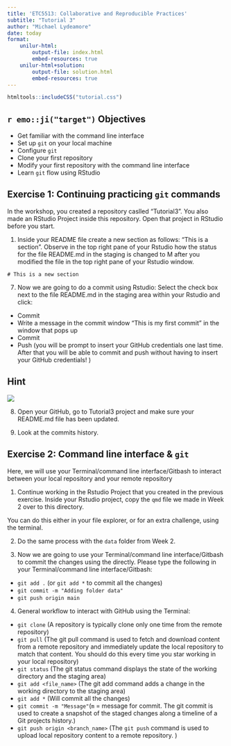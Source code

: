 ```yaml
---
title: 'ETC5513: Collaborative and Reproducible Practices'
subtitle: "Tutorial 3"
author: "Michael Lydeamore"
date: today
format:
    unilur-html:
        output-file: index.html
        embed-resources: true
    unilur-html+solution:
        output-file: solution.html
        embed-resources: true
---
```



```r
htmltools::includeCSS("tutorial.css")
```


## `r emo::ji("target")` Objectives

* Get familiar with the command line interface
* Set up `git` on your local machine
* Configure `git`
* Clone your first repository
* Modify your first repository with the command line interface
* Learn `git` flow using RStudio

## Exercise 1: Continuing practicing `git` commands

In the workshop, you created a repository caslled "Tutorial3". You also made an RStudio Project inside this repository. Open that project in RStudio before you start.

1. Inside your README file create a new section as follows:  "This is a section". Observe in the top right pane of your Rstudio how the status for the file README.md in the staging is changed to M after you modified the file in the top right pane of your Rstudio window.

::: {.unilur-solution}
```
# This is a new section
```
:::

7. Now we are going to do a commit using Rstudio: Select the check box next to the file README.md in the staging area within your Rstudio and click:

- Commit 
- Write a message in the commit window "This is my first commit" in the window that pops up
- Commit
- Push (you will be prompt to insert your GitHub credentials one last time. After that you will be able to commit and push without having to insert your GitHub credentials! )

::: {.callout-tip collapse="true"}
## Hint

![](../images/staggingarea1.png){fig-align="center"}
:::
    
8. Open your GitHub, go to Tutorial3 project and make sure your README.md file has been updated.

9. Look at the commits history.

## Exercise 2: Command line interface & `git`

Here, we will use your Terminal/command line interface/Gitbash to interact between your local repository and your remote repository 

1. Continue working in the Rstudio Project that you created in the previous exercise. Inside your Rstudio project, copy the `qmd` file we made in Week 2 over to this directory.

::: {.callout-tip}
You can do this either in your file explorer, or for an extra challenge, using the terminal.
:::

2. Do the same process with the `data` folder from Week 2.
 
3. Now we are going to use your Terminal/command line interface/Gitbash to commit the changes using the  directly. Please type the following in your Terminal/command line interface/Gitbash:

- `git add .` (or `git add *` to commit all the changes)
- `git commit -m "Adding folder data"`
- `git push origin main`
    
4. General workflow to interact with GitHub using the Terminal: 

-  `git clone` (A repository is typically clone only one time from the remote repository)
-  `git pull` (The git pull command is used to fetch and download content from a remote repository and immediately update the local repository to match that content. You should do this every time you star working in your local repository)
-  `git status` (The git status command displays the state of the working directory and the staging area)
-  `git add <file_name>` (The git add command adds a change in the working directory to the staging area)
-  `git add * ` (Will commit all the changes)
-  `git commit -m "Message" `(`m` = message for commit. The git commit is used to create a snapshot of the staged changes along a timeline of a Git projects history.)
-  `git push origin <branch_name>` (The `git push` command is used to upload local repository content to a remote repository. )
  